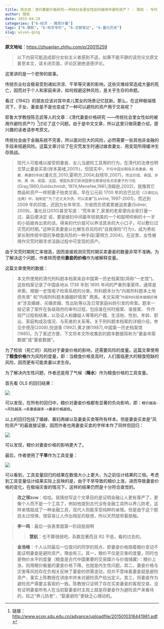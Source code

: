 ```yaml
---
title: 陈志武：清代妻妾价格研究——传统社会里女性如何被用作避险资产？ - 慧航 - 专栏
author: 慧航
date: 2015-04-28
categories: ["6-经济 - 微观计量"]
tags: ["6-慧航", "6-知乎专栏", "6-文献笔记", "6-量化历史"]
slug: wives-qing
---
```


**原文地址**：<https://zhuanlan.zhihu.com/p/20015259>

> 以下内容可能造成部分女权主义者感到不适，如果不能平静的读完论文原文甚至本文，请关闭页面，评论区谢绝道德评论。

这里讲的是一个悲惨的故事。

传统农业社会极易受到诸如洪涝、干旱等灾害的影响，这些灾难经常造成大量的死亡，因而对于个人和家庭来讲，如何规避这种风险，是关乎生存的命题。

看过《1942》的朋友应该对其中卖儿鬻女的场景记忆犹新。那么，在这种极端情况下，子女、妻妾是不是也变成了一种可以避险的资产用于交易呢？

耶鲁大学教授陈志武等人的文章：《清代妻妾价格研究 ——传统社会里女性如何被用作避险资产?》^[链接：<http://www.econ.sdu.edu.cn/advance/uploadfile/2015010316441981.pdf>.]讨论了这个问题。由于是中文文章，所以这里只做简要介绍，感兴趣的读者请参考原文。

传统社会由于金融系统不完善，所以面对巨大的风险，必然需要一些其他非金融的手段来规避风险。这篇文章讨论了在灾荒发生时通过嫁卖妻女、用变现所得缓冲生存挑战。

> 现代人可能难以接受把妻妾、女儿当避险工具用的行为，在清代的法律也明文禁止妻妾买卖(岸本美绪,2001)`1`，但现实中，`不仅中国长期有买卖妻妾、租妻、典妻的传统`(潘光旦,2010;夏明方,2004;赵晓华,2007)，`而且印度、泰国、非洲、美 洲、英国、法国、德国及其它欧洲国家也都曾经有买卖妻子的习俗`(Gray,1960;Goldschmidt, 1974;Menefee,1981;汤姆逊,2002)，就像其它商品和资产一样把妻子拍卖交易。早在公元前 1700 年的古巴比伦`《汉谟拉比法典》中，就制定“为了还丈夫欠债，可以卖妻`”(Levine, 1997-2001)，而近到 2009 年的印度，还因为长年旱灾、欠收而负债累累被迫卖妻(Sidner, 2009)。潘光旦(2010)甚至写道：“荒年来了,家里的老辈便向全家打量一过，最后便决定 说，要是媳妇中间最年轻貌美的一个和聪明伶俐的十一岁的小姑娘肯出卖的话，得来的代价就可以养活其余的大小口子，可以敷衍过灾荒的时期。”这种买卖妻妾以化解生存风险的“自我保险”行为`3`，成为男权家长制传统中国抗争粮食风险的一种手段(夏明方,2004)。在这里，女性被用作灾荒时期寻求活路过程中可变现的资产。

由于灾荒时期死亡率很高，因而直接观测灾荒时期买卖妻妾的数量非常不准确。为了解决这个问题，作者转而使用**妻妾的价格**作为被解释变量。

这篇文章使用的数据：

> 本文所使用的清代刑科题本档案来自中国第一历史档案馆(简称“一史馆”)。这些档案记录了中国各地从 1736 年到 1895 年间的严重刑事案件，通常是命案。根据一史馆电子检索系统的分类，刑科题本分为“内阁刑科题本土地债务类” 和“内阁刑科题本婚姻奸情类” 两类。本文采用“`内阁刑科题本婚姻奸情类`”涉及婚嫁、买婚卖婚、性出轨等以及日常家庭纠纷引发的命案。题本一般记录了案件在各级政府的审判过程，包括谁在何时报案、谁接案、 仵作验尸过程和结果，以及证人和嫌疑人等等的户籍、生活地、性别、年龄、职业、家庭构成及情况、与死者的关系等。关于刑科题本档案的详细介绍，参见步德茂(2008),倪道善 (1992),黄才庚(1987),中国第一历史档案馆(1985)。为了表述方便，下文将本文所收集到的题本数据简称为“妻妾命案数据”或“妻妾数据”。

为了检验（死亡的）风险对于妻妾价格的影响，还需要风险的度量。这篇文章使用了**粮食价格**作为风险的度量，即：当粮食价格变高时，人们面临更大的粮食短缺的风险，因而更有可能卖妻以求生存。

为了解决内生性问题，作者还是用了气候（**降水**）作为粮食价格的工具变量。

首先看 OLS 的回归结果：

![](/images/Eco/MicroEconometrica/huihang/WivesQing/1.jpg)

可以发现，在所有的回归中，粮价对妻妾价格都有显著的负向影响，即：`粮价越高->风险越高->卖妻妾越多->妻妾价格越低`。

以上的回归包括了婚嫁、寡妇再嫁以及妻妾买卖等所有样本。但是妻妾买卖是“风险资产”的最直接证据，因而作者也用妻妾买卖的字样本作了同样但回归：

![](/images/Eco/MicroEconometrica/huihang/WivesQing/2.jpg)

可以发现，粮价对妻妾价格的影响更大了。

最后，作者使用了**干旱**作为工具变量：

![](/images/Eco/MicroEconometrica/huihang/WivesQing/3.jpg)

可以看到，工具变量回归的结果在数值大小上更大，为之前估计结果的三倍。考虑到工具变量估计结果实际上反映的是，由于干旱导致的粮价上涨，进而导致妻妾价格的变化，在极端灾害的情况下，这样的结果仍然是十分符合直觉的。

<blockquote class="gray">
**改之理zcw**：哈哈。我猜他写这个文章目的是证明金融让人更有尊严了，更像个人而不是一个工具了，例如他提到古代没有金融工具所以养儿防老，这样亲情就成了一种金融工具，现代人则能享受纯粹的亲情。但是由于这个题目太过惊悚，很容易让人作出相反的联想，所以天然就带着抵触。

</blockquote>

<blockquote class="gray">
**李一鸣**：最后一张表里面第一阶段挺弱啊

<blockquote class="white">
**慧航**：也不算很弱吧，系数显著而且 R2 不低，看的过去的。

</blockquote>
</blockquote>

<blockquote class="gray">
**金浩峰**：个人认同最后一位提问的同学的观点，即妻妾价格随着粮价变动不能证明妻妾是避险资产。理由有三。其一，粮价不仅是灾害的度量，同时也是物价水平的度量（粮食是古代中国重要的交易媒介与价值储藏）：粮价上涨，则用粮价衡量的妻妾价格下降，也就是内生性问题。其二，妻妾价格与灾害等风险存在负相关反映了妻妾的供需波动，但并不意味着妻妾就是避险资产，事实上陈教授在讲座中并未对避险资产给出定义。其三，将妻妾作为避险资产需要主客观的一致。陈教授只证明了存在买卖妻妾的客观交易，没有证明妻妾所有人在当初娶妻妾时主观上就是将妻妾作为避险资产来看待的，较之“养儿防老”，“娶妻避险”更缺乏心理动机。
</blockquote>